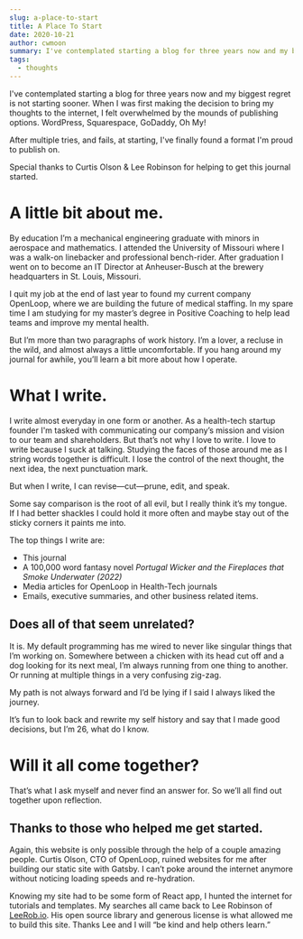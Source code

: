 ```yaml
---
slug: a-place-to-start
title: A Place To Start
date: 2020-10-21
author: cwmoon
summary: I've contemplated starting a blog for three years now and my biggest regret is not starting sooner. When I was first making the decision to bring my thoughts to the internet, I felt overwhelmed by the mounds of publishing options. WordPress, Squarespace, GoDaddy, Oh My!
tags:
  - thoughts
---
```



I've contemplated starting a blog for three years now and my biggest regret is not starting sooner. When I was first making the decision to bring my thoughts to the internet, I felt overwhelmed by the mounds of publishing options. WordPress, Squarespace, GoDaddy, Oh My! 

After multiple tries, and fails, at starting, I've finally found a format I'm proud to publish on. 

Special thanks to Curtis Olson & Lee Robinson for helping to get this journal started.


# A little bit about me. 

By education I’m a mechanical engineering graduate with minors in aerospace and mathematics.  I attended the University of Missouri where I was a walk-on linebacker and professional bench-rider.  After graduation I went on to become an IT Director at Anheuser-Busch at the brewery headquarters in St. Louis, Missouri. 

I quit my job at the end of last year to found my current company OpenLoop, where we are building the future of medical staffing.  In my spare time I am studying for my master’s degree in Positive Coaching to help lead teams and improve my mental health. 

But I’m more than two paragraphs of work history. I’m a lover, a recluse in the wild, and almost always a little uncomfortable. If you hang around my journal for awhile, you’ll learn a bit more about how I operate.

# What I write. 

I write almost everyday in one form or another. As a health-tech startup founder I'm tasked with communicating our company’s mission and vision to our team and shareholders. But that’s not why I love to write.  I love to write because I suck at talking.  Studying the faces of those around me as I string words together is difficult.  I lose the control of the next thought, the next idea, the next punctuation mark. 

But when I write, I can revise—cut—prune, edit, and speak.  

Some say comparison is the root of all evil, but I really think it’s my tongue.  If I had better shackles I could hold it more often and maybe stay out of the sticky corners it paints me into. 

The top things I write are:

- This journal
- A 100,000 word fantasy novel *Portugal Wicker and the Fireplaces that Smoke Underwater (2022)*
- Media articles for OpenLoop in Health-Tech journals
- Emails, executive summaries, and other business related items. 

## Does all of that seem unrelated?

It is. My default programming has me wired to never like singular things that I’m working on.  Somewhere between a chicken with its head cut off and a dog looking for its next meal, I’m always running from one thing to another.  Or running at multiple things in a very confusing zig-zag. 

My path is not always forward and I’d be lying if I said I always liked the journey.  

It’s fun to look back and rewrite my self history and say that I made good decisions, but I’m 26, what do I know. 

# Will it all come together?

That’s what I ask myself and never find an answer for.  So we’ll all find out together upon reflection.

## Thanks to those who helped me get started. 

Again, this website is only possible through the help of a couple amazing people. Curtis Olson, CTO of OpenLoop, ruined websites for me after building our static site with Gatsby.  I can’t poke around the internet anymore without noticing loading speeds and re-hydration.  

Knowing my site had to be some form of React app, I hunted the internet for tutorials and templates.  My searches all came back to Lee Robinson of [LeeRob.io](www.leerob.io).  His open source library and generous license is what allowed me to build this site.  Thanks Lee and I will “be kind and help others learn.”  

